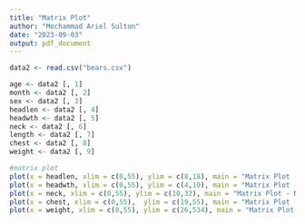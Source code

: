 ```yaml
---
title: "Matrix Plot"
author: "Mochammad Ariel Sulton"
date: "2023-09-03"
output: pdf_document
---
```



```r
data2 <- read.csv("bears.csv")

age <- data2 [, 1]
month <- data2 [, 2]
sex <- data2 [, 3]
headlen <- data2 [, 4]
headwth <- data2 [, 5]
neck <- data2 [, 6]
length <- data2 [, 7]
chest <- data2 [, 8]
weight <- data2 [, 9]

#matrix plot
plot(x = headlen, xlim = c(0,55), ylim = c(8,18), main = "Matrix Plot - Head.L Variable")
plot(x = headwth, xlim = c(0,55), ylim = c(4,10), main = "Matrix Plot - Head.W Variable")
plot(x = neck, xlim = c(0,55), ylim = c(10,32), main = "Matrix Plot - Neck.G Variable")
plot(x = chest, xlim = c(0,55),  ylim = c(19,55), main = "Matrix Plot - Chest.G Variable")
plot(x = weight, xlim = c(0,55), ylim = c(26,534), main = "Matrix Plot - Weight Variable")
```